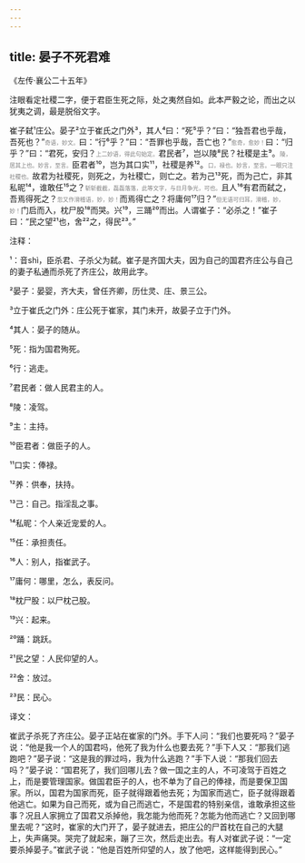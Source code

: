 ```yaml
---
---
---
```

title: 晏子不死君难
---




《左传·襄公二十五年》





注眼看定社稷二字，便于君臣生死之际，处之夷然自如。此本严毅之论，而出之以犹夷之调，最是脱俗文字。





崔子弑¹庄公。晏子²立于崔氏之门外³，其人⁴曰：“死⁵乎？”曰：“独吾君也乎哉，吾死也？”<font color=gray size=0.8rem>奇语，妙文。</font>曰：“行⁶乎？”曰：“吾罪也乎哉，吾亡也？”<font color=gray size=0.8rem>愈奇，愈妙！</font>曰：“归乎？”曰：“君死，安归？<font color=gray size=0.8rem>上二妙语，得此句始定。</font>君民者⁷，岂以陵⁸民？社稷是主⁹。<font color=gray size=0.8rem>陵，居其上也。妙言，至言。</font>臣君者¹⁰，岂为其口实¹¹，社稷是养¹²。<font color=gray size=0.8rem>口，禄也。妙言，至言。一眼只注社稷也。</font>故君为社稷死，则死之，为社稷亡，则亡之。若为己¹³死，而为己亡，非其私昵¹⁴，谁敢任¹⁵之？<font color=gray size=0.8rem>斩斩截截，磊磊落落，此等文字，与日月争光，可也。</font>且人¹⁶有君而弑之，吾焉得死之？<font color=gray size=0.8rem>忽又作滑稽语，妙，妙！</font>而焉得亡之？将庸何¹⁷归？”<font color=gray size=0.8rem>但无语可归耳，滑稽，妙，妙！</font>门启而入，枕尸股¹⁸而哭。兴¹⁹，三踊²⁰而出。人谓崔子：“必杀之！”崔子曰：“民之望²¹也，舍²²之，得民²³。”

注释：

¹：音shì，臣杀君、子杀父为弑。崔子是齐国大夫，因为自己的国君齐庄公与自己的妻子私通而杀死了齐庄公，故用此字。

²晏子：晏婴，齐大夫，曾任齐卿，历仕灵、庄、景三公。

³立于崔氏之门外：庄公死于崔家，其门未开，故晏子立于门外。

⁴其人：晏子的随从。

⁵死：指为国君殉死。

⁶行：逃走。

⁷君民者：做人民君主的人。

⁸陵：凌驾。

⁹主：主持。

¹⁰臣君者：做臣子的人。

¹¹口实：俸禄。

¹²养：供奉，扶持。

¹³己：自己。指淫乱之事。

¹⁴私昵：个人亲近宠爱的人。

¹⁵任：承担责任。

¹⁶人：别人，指崔武子。

¹⁷庸何：哪里，怎么，表反问。

¹⁸枕尸股：以尸枕己股。

¹⁹兴：起来。

²⁰踊：跳跃。

²¹民之望：人民仰望的人。

²²舍：放过。

²³民：民心。

译文：

崔武子杀死了齐庄公。晏子正站在崔家的门外。手下人问：“我们也要死吗？”晏子说：“他是我一个人的国君吗，他死了我为什么也要去死？”手下人又：“那我们逃跑吧？”晏子说：“这是我的罪过吗，我为什么逃跑？”手下人说：“那我们回去吗？”晏子说：“国君死了，我们回哪儿去？做一国之主的人，不可凌驾于百姓之上，而是要管理国家。做国君臣子的人，也不单为了自己的俸禄，而是要保卫国家。所以，国君为国家而死，臣子就得跟着他去死；为国家而逃亡，臣子就得跟着他逃亡。如果为自己而死，或为自己而逃亡，不是国君的特别亲信，谁敢承担这些事？况且人家拥立了国君又杀掉他，我怎能为他而死？怎能为他而逃亡？又回到哪里去呢？”这时，崔家的大门开了，晏子就进去，把庄公的尸首枕在自己的大腿上，失声痛哭。哭完了就起来，蹦了三次，然后走出去。有人对崔武子说：“一定要杀掉晏子。”崔武子说：“他是百姓所仰望的人，放了他吧，这样能得到民心。”